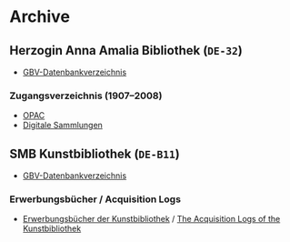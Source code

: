 # Archive

## Herzogin Anna Amalia Bibliothek (`DE-32`)

- [GBV-Datenbankverzeichnis](https://uri.gbv.de/database/opac-de-32)

### Zugangsverzeichnis (1907–2008)

- [OPAC](https://opac.lbs-weimar.gbv.de/DB=2/SET=4/TTL=1/CMD?ACT=SRCHA&IKT=54&SRT=YOP&TRM=EPN%203671275693%20OR%20366656402X)
- [Digitale Sammlungen](https://haab-digital.klassik-stiftung.de/viewer/toc/3671275693/)

## SMB Kunstbibliothek (`DE-B11`)

- [GBV-Datenbankverzeichnis](https://uri.gbv.de/database/opac-de-b11)

### Erwerbungsbücher / Acquisition Logs

- [Erwerbungsbücher der Kunstbibliothek](https://www.smb.museum/museen-einrichtungen/kunstbibliothek/sammeln-forschen/erwerbungsbuecher/) / [The Acquisition Logs of the Kunstbibliothek](https://www.smb.museum/en/museums-institutions/kunstbibliothek/collection-research/acquisition-and-accession-logs/)
